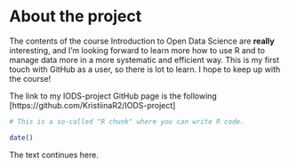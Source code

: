 
# About the project

The contents of the course Introduction to Open Data Science are **really** interesting, and I'm looking forward to learn more how to use R and to manage data more in a more systematic and efficient way. This is my first touch with GitHub as a user, so there is lot to learn. I hope to keep up with the course!

The link to my IODS-project GitHub page is the following
[https://github.com/KristiinaR2/IODS-project]


```r
# This is a so-called "R chunk" where you can write R code.

date()


```
The text continues here.

